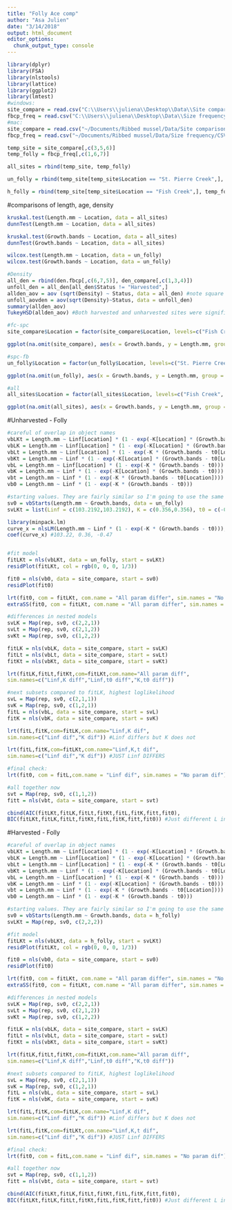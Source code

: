 ```yaml
---
title: "Folly Ace comp"
author: "Asa Julien"
date: "3/14/2018"
output: html_document
editor_options: 
  chunk_output_type: console
---
```


```r
library(dplyr)
library(FSA)
library(nlstools)
library(lattice)
library(ggplot2)
library(lmtest)
#windows:
site_compare = read.csv("C:\\Users\\juliena\\Desktop\\Data\\Site comparison\\CSV files\\Comparison.csv")
fbcp_freq = read.csv("C:\\Users\\juliena\\Desktop\\Data\\Size frequency\\CSV files\\sizeagefreq_fbcp.csv")
#mac:
site_compare = read.csv("~/Documents/Ribbed mussel/Data/Site comparison/CSV files/Comparison.csv")
fbcp_freq = read.csv("~/Documents/Ribbed mussel/Data/Size frequency/CSV files/sizeagefreq_fbcp.csv")

temp_site = site_compare[,c(3,5,6)]
temp_folly = fbcp_freq[,c(1,6,7)]

all_sites = rbind(temp_site, temp_folly)

un_folly = rbind(temp_site[temp_site$Location == "St. Pierre Creek",], temp_folly)

h_folly = rbind(temp_site[temp_site$Location == "Fish Creek",], temp_folly)
```

#comparisons of length, age, density
```r
kruskal.test(Length.mm ~ Location, data = all_sites)
dunnTest(Length.mm ~ Location, data = all_sites)

kruskal.test(Growth.bands ~ Location, data = all_sites)
dunnTest(Growth.bands ~ Location, data = all_sites)

wilcox.test(Length.mm ~ Location, data = un_folly)
wilcox.test(Growth.bands ~ Location, data = un_folly)

#Density
all_den = rbind(den.fbcp[,c(6,7,5)], den_compare[,c(1,3,4)])
unfoll_den = all_den[all_den$Status != "Harvested",]
allden_aov = aov (sqrt(Density) ~ Status, data = all_den) #note square root transformation
unfoll_aovden = aov(sqrt(Density)~Status, data = unfoll_den)
summary(allden_aov)
TukeyHSD(allden_aov) #Both harvested and unharvested sites were significantly greater in density than the Folly site, not from each other though

#fc-spc
site_compare$Location = factor(site_compare$Location, levels=c("Fish Creek", "St. Pierre Creek"), labels=c("Fish Creek (harvested)", "St. Pierre Creek (unharvested)"))

ggplot(na.omit(site_compare), aes(x = Growth.bands, y = Length.mm, group = Location)) + geom_point(aes(colour = Location)) + geom_smooth(method = "nls", formula = y ~ Linf * (1 - exp(-K * (x - t0))), method.args = list(start=c(Linf = 108.54, K = 0.29, t0 = -0.65)), se=F, aes(col = Location)) + scale_y_continuous(name = "Length (mm)", limits = c(0, 120)) + xlab("Age (growth bands)")

#spc-fb
un_folly$Location = factor(un_folly$Location, levels=c("St. Pierre Creek", "Folly Beach County Park (side B)"), labels=c("St. Pierre Creek (unharvested)", "Folly Beach"))

ggplot(na.omit(un_folly), aes(x = Growth.bands, y = Length.mm, group = Location)) + geom_point(aes(colour = Location)) + geom_smooth(method = "nls", formula = y ~ Linf * (1 - exp(-K * (x - t0))), method.args = list(start=c(Linf = 108.54, K = 0.29, t0 = -0.65)), se=F, aes(col = Location)) + scale_y_continuous(name = "Length (mm)", limits = c(0, 120)) + xlab("Age (growth bands)")

#all
all_sites$Location = factor(all_sites$Location, levels=c("Fish Creek", "St. Pierre Creek", "Folly Beach County Park (side B)"), labels=c("Harvested ACE", "Unharvested ACE", "Folly Beach"))

ggplot(na.omit(all_sites), aes(x = Growth.bands, y = Length.mm, group = Location)) + geom_point(aes(colour = Location), alpha = 0.3) + geom_smooth(method = "nls", formula = y ~ Linf * (1 - exp(-K * (x - t0))), method.args = list(start=c(Linf = 108.54, K = 0.29, t0 = -0.65)), se=F, aes(col = Location)) + scale_y_continuous(name = "Total length (mm)", limits = c(0, 120)) + xlab("Age (growth bands)") + theme_bw() + theme(panel.border = element_blank(), panel.grid.major = element_blank(),panel.grid.minor = element_blank(), axis.line = element_line(colour = "black"))+theme(axis.title = element_text(size = 15), strip.text = element_text(size=15), axis.text.x = element_text(size=13), axis.text.y = element_text(size = 13)) + theme(legend.text=element_text(size=8))

```

#Unharvested - Folly
```r
#careful of overlap in object names
vbLKt = Length.mm ~ Linf[Location] * (1 - exp(-K[Location] * (Growth.bands - t0[Location])))
vbLK = Length.mm ~ Linf[Location] * (1 - exp(-K[Location] * (Growth.bands - t0)))
vbLt = Length.mm ~ Linf[Location] * (1 - exp(-K * (Growth.bands - t0[Location])))
vbKt = Length.mm ~ Linf * (1 - exp(-K[Location] * (Growth.bands - t0[Location])))
vbL = Length.mm ~ Linf[Location] * (1 - exp(-K * (Growth.bands - t0)))
vbK = Length.mm ~ Linf * (1 - exp(-K[Location] * (Growth.bands - t0)))
vbt = Length.mm ~ Linf * (1 - exp(-K * (Growth.bands - t0[Location])))
vb0 = Length.mm ~ Linf * (1 - exp(-K * (Growth.bands - t0)))

#starting values. They are fairly similar so I'm going to use the same for each group (pooled).
sv0 = vbStarts(Length.mm ~ Growth.bands, data = un_folly)
svLKt = list(Linf = c(103.2192,103.2192), K = c(0.356,0.356), t0 = c(-0.4745,-0.4745))

library(minpack.lm)
curve_x = nlsLM(Length.mm ~ Linf * (1 - exp(-K * (Growth.bands - t0))), start = sv0, data = un_folly)
coef(curve_x) #103.22, 0.36, -0.47


#fit model
fitLKt = nls(vbLKt, data = un_folly, start = svLKt)
residPlot(fitLKt, col = rgb(0, 0, 0, 1/3))

fit0 = nls(vb0, data = site_compare, start = sv0)
residPlot(fit0)

lrt(fit0, com = fitLKt, com.name = "All param differ", sim.names = "No param differ") #Differences!
extraSS(fit0, com = fitLKt, com.name = "All param differ", sim.names = "No param differ")

#differences in nested models
svLK = Map(rep, sv0, c(2,2,1))
svLt = Map(rep, sv0, c(2,1,2))
svKt = Map(rep, sv0, c(1,2,2))

fitLK = nls(vbLK, data = site_compare, start = svLK)
fitLt = nls(vbLt, data = site_compare, start = svLt)
fitKt = nls(vbKt, data = site_compare, start = svKt)

lrt(fitLK,fitLt,fitKt,com=fitLKt,com.name="All param diff",
sim.names=c("Linf,K diff","Linf,t0 diff","K,t0 diff"))

#next subsets compared to fitLK, highest loglikelihood
svL = Map(rep, sv0, c(2,1,1))
svK = Map(rep, sv0, c(1,2,1))
fitL = nls(vbL, data = site_compare, start = svL)
fitK = nls(vbK, data = site_compare, start = svK)

lrt(fitL,fitK,com=fitLK,com.name="Linf,K dif",
sim.names=c("Linf dif","K dif")) #Linf differs but K does not

lrt(fitL,fitK,com=fitLKt,com.name="Linf,K,t dif",
sim.names=c("Linf dif","K dif")) #JUST Linf DIFFERS

#final check:
lrt(fit0, com = fitL,com.name = "Linf dif", sim.names = "No param dif")

#all together now
svt = Map(rep, sv0, c(1,1,2))
fitt = nls(vbt, data = site_compare, start = svt)

cbind(AIC(fitLKt,fitLK,fitLt,fitKt,fitL,fitK,fitt,fit0),
BIC(fitLKt,fitLK,fitLt,fitKt,fitL,fitK,fitt,fit0)) #Just different L inf seems to be the best model I think
```

#Harvested - Folly
```r
#careful of overlap in object names
vbLKt = Length.mm ~ Linf[Location] * (1 - exp(-K[Location] * (Growth.bands - t0[Location])))
vbLK = Length.mm ~ Linf[Location] * (1 - exp(-K[Location] * (Growth.bands - t0)))
vbLt = Length.mm ~ Linf[Location] * (1 - exp(-K * (Growth.bands - t0[Location])))
vbKt = Length.mm ~ Linf * (1 - exp(-K[Location] * (Growth.bands - t0[Location])))
vbL = Length.mm ~ Linf[Location] * (1 - exp(-K * (Growth.bands - t0)))
vbK = Length.mm ~ Linf * (1 - exp(-K[Location] * (Growth.bands - t0)))
vbt = Length.mm ~ Linf * (1 - exp(-K * (Growth.bands - t0[Location])))
vb0 = Length.mm ~ Linf * (1 - exp(-K * (Growth.bands - t0)))

#starting values. They are fairly similar so I'm going to use the same for each group (pooled).
sv0 = vbStarts(Length.mm ~ Growth.bands, data = h_folly)
svLKt = Map(rep, sv0, c(2,2,2))

#fit model
fitLKt = nls(vbLKt, data = h_folly, start = svLKt)
residPlot(fitLKt, col = rgb(0, 0, 0, 1/3))

fit0 = nls(vb0, data = site_compare, start = sv0)
residPlot(fit0)

lrt(fit0, com = fitLKt, com.name = "All param differ", sim.names = "No param differ") #Differences!
extraSS(fit0, com = fitLKt, com.name = "All param differ", sim.names = "No param differ")

#differences in nested models
svLK = Map(rep, sv0, c(2,2,1))
svLt = Map(rep, sv0, c(2,1,2))
svKt = Map(rep, sv0, c(1,2,2))

fitLK = nls(vbLK, data = site_compare, start = svLK)
fitLt = nls(vbLt, data = site_compare, start = svLt)
fitKt = nls(vbKt, data = site_compare, start = svKt)

lrt(fitLK,fitLt,fitKt,com=fitLKt,com.name="All param diff",
sim.names=c("Linf,K diff","Linf,t0 diff","K,t0 diff"))

#next subsets compared to fitLK, highest loglikelihood
svL = Map(rep, sv0, c(2,1,1))
svK = Map(rep, sv0, c(1,2,1))
fitL = nls(vbL, data = site_compare, start = svL)
fitK = nls(vbK, data = site_compare, start = svK)

lrt(fitL,fitK,com=fitLK,com.name="Linf,K dif",
sim.names=c("Linf dif","K dif")) #Linf differs but K does not

lrt(fitL,fitK,com=fitLKt,com.name="Linf,K,t dif",
sim.names=c("Linf dif","K dif")) #JUST Linf DIFFERS

#final check:
lrt(fit0, com = fitL,com.name = "Linf dif", sim.names = "No param dif")

#all together now
svt = Map(rep, sv0, c(1,1,2))
fitt = nls(vbt, data = site_compare, start = svt)

cbind(AIC(fitLKt,fitLK,fitLt,fitKt,fitL,fitK,fitt,fit0),
BIC(fitLKt,fitLK,fitLt,fitKt,fitL,fitK,fitt,fit0)) #Just different L inf seems to be the best model I think
```


```r

```

